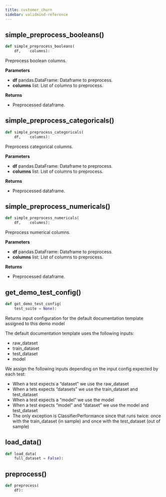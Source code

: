 ```yaml
---
title: customer_churn
sidebar: validmind-reference
---
```


## simple_preprocess_booleans[()]{.muted}

```python
def simple_preprocess_booleans(
    df,    columns):
```

Preprocess boolean columns.

**Parameters**

- **df** pandas.DataFrame: Dataframe to preprocess.
- **columns** list: List of columns to preprocess.

**Returns**

- Preprocessed dataframe.

## simple_preprocess_categoricals[()]{.muted}

```python
def simple_preprocess_categoricals(
    df,    columns):
```

Preprocess categorical columns.

**Parameters**

- **df** pandas.DataFrame: Dataframe to preprocess.
- **columns** list: List of columns to preprocess.

**Returns**

- Preprocessed dataframe.

## simple_preprocess_numericals[()]{.muted}

```python
def simple_preprocess_numericals(
    df,    columns):
```

Preprocess numerical columns.

**Parameters**

- **df** pandas.DataFrame: Dataframe to preprocess.
- **columns** list: List of columns to preprocess.

**Returns**

- Preprocessed dataframe.

## get_demo_test_config[()]{.muted}

```python
def get_demo_test_config(
    test_suite = None):
```

Returns input configuration for the default documentation template assigned to this demo model

The default documentation template uses the following inputs:

- raw_dataset
- train_dataset
- test_dataset
- model

We assign the following inputs depending on the input config expected by each test:

- When a test expects a "dataset" we use the raw_dataset
- When a tets expects "datasets" we use the train_dataset and test_dataset
- When a test expects a "model" we use the model
- When a test expects "model" and "dataset" we use the model and test_dataset
- The only exception is ClassifierPerformance since that runs twice: once with the train_dataset (in sample) and once with the test_dataset (out of sample)

## load_data[()]{.muted}

```python
def load_data(
    full_dataset = False):
```

## preprocess[()]{.muted}

```python
def preprocess(
    df):
```

